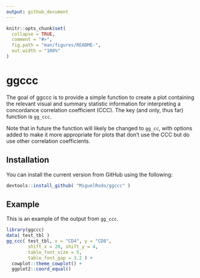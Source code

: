```yaml
---
output: github_document
---
```


<!-- README.md is generated from README.Rmd. Please edit that file -->

```r
knitr::opts_chunk$set(
  collapse = TRUE,
  comment = "#>",
  fig.path = "man/figures/README-",
  out.width = "100%"
)
```

# ggccc

The goal of ggccc is to provide a simple function to create a plot containing the relevant visual and summary statistic information for interpreting a concordance correlation coefficient (CCC). The key (and only, thus far) function is `gg_ccc`. 

Note that in future the function will likely be changed to `gg_cc`, with options added to make it more appropriate for plots that don't use the CCC but do use other correlation coefficients. 

## Installation

You can install the current version from GitHub using the following:

```r
devtools::install_github( "MiguelRodo/ggccc" )
```

## Example

This is an example of the output from `gg_ccc`.

```r
library(ggccc)
data( test_tbl )
gg_ccc( test_tbl, x = "CD4", y = "CD8",  
        shift_x = 20, shift_y = 4, 
        table_font_size = 5,
        table_font_gap = 3.2 ) +
  cowplot::theme_cowplot() +
  ggplot2::coord_equal()
```

